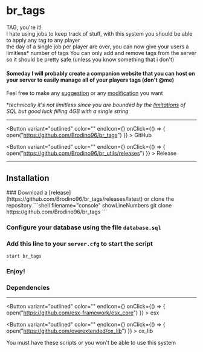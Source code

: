 # br_tags

TAG, you're it!  
I hate using jobs to keep track of stuff, with this system you should be able to apply any tag to any player  
the day of a single job per player are over, you can now give your users a limitless* number of tags
You can only add and remove tags from the server so it should be pretty safe (unless you know something that i don't)
#### Someday I will probably create a companion website that you can host on your server to easily manage all of your players tags (don't @me)

Feel free to make any [suggestion](https://github.com/Brodino96/br_tags/issues) or any [modification](https://github.com/Brodino96/br_tags/pulls) you want

**technically it's not limitless since you are bounded by the [limitations](https://www.atlassian.com/data/databases/understanding-strorage-sizes-for-mysql-text-data-types#:~:text=LONGTEXT%3A%204%2C294%2C967%2C295%20characters%20%2D%204%20GB) of SQL but good luck filling 4GB with a single string*

***


<Button variant="outlined" color="" endIcon={<GitHubIcon />} onClick={() => { open("https://github.com/Brodino96/br_tags") }} > 
  GitHub
</Button>

<Button variant="outlined" color="" endIcon={<ReleaseIcon />} onClick={() => { open("https://github.com/Brodino96/br_utils/releases") }} > 
  Release
</Button>

***

## Installation


<Steps>
### Download a [release](https://github.com/Brodino96/br_tags/releases/latest) or clone the repository
```shell filename="console" showLineNumbers
git clone https://github.com/Brodino96/br_tags
```

### Configure your database using the file `database.sql`

### Add this line to your `server.cfg` to start the script
```shell filename="server.cfg" showLineNumbers
start br_tags
```

### Enjoy!
</Steps>

### Dependencies

***

<Button variant="outlined" color="" endIcon={<GitHubIcon />} onClick={() => { open("https://github.com/esx-framework/esx_core") }} > 
  esx
</Button>

<Button variant="outlined" color="" endIcon={<GitHubIcon />} onClick={() => { open("https://github.com/overextended/ox_lib") }} > 
  ox_lib
</Button>

You must have these scripts or you won't be able to use this system